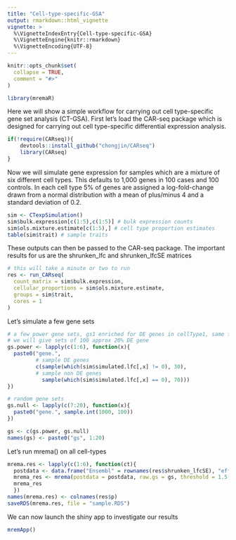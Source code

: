 ```yaml
---
title: "Cell-type-specific-GSA"
output: rmarkdown::html_vignette
vignette: >
  %\VignetteIndexEntry{Cell-type-specific-GSA}
  %\VignetteEngine{knitr::rmarkdown}
  %\VignetteEncoding{UTF-8}
---
```


```r
knitr::opts_chunk$set(
  collapse = TRUE,
  comment = "#>"
)
```

```r
library(mremaR)
```


Here we will show a simple workflow for carrying out cell type-specific gene set analysis (CT-GSA). First let's load the CAR-seq package which is designed for carrying out cell type-specific differential expression analysis. 

```r
if(!require(CARseq)){
    devtools::install_github("chongjin/CARseq")
    library(CARseq)
}
```

Now we will simulate gene expression for samples which are a mixture of six different cell types. This defaults to 1,000 genes in 100 cases and 100 controls. In each cell type 5% of genes are assigned a log-fold-change drawn from a normal distribution with a mean of plus/minus 4 and a standard deviation of 0.2. 

```r
sim <- CTexpSimulation()
sim$bulk.expression[c(1:5),c(1:5)] # bulk expression counts
sim$ols.mixture.estimate[c(1:5),] # cell type proportion estimates 
table(sim$trait) # sample traits
```

These outputs can then be passed to the CAR-seq package. The important results for us are the shrunken_lfc and shrunken_lfcSE matrices

```r
# this will take a minute or two to run
res <- run_CARseq(
  count_matrix = sim$bulk.expression,
  cellular_proportions = sim$ols.mixture.estimate,
  groups = sim$trait,
  cores = 1
)
```

Let's simulate a few gene sets
```r
# a few power gene sets, gs1 enriched for DE genes in cellType1, same for gs2 and so on
# we will give sets of 100 approx 20% DE gene
gs.power <- lapply(c(1:6), function(x){
  paste0("gene.", 
         # sample DE genes
         c(sample(which(sim$simulated.lfc[,x] != 0), 30),
         # sample non DE genes  
           sample(which(sim$simulated.lfc[,x] == 0), 70)))
})

# random gene sets
gs.null <- lapply(c(7:20), function(x){
  paste0("gene.", sample.int(1000, 100))
})

gs <- c(gs.power, gs.null)
names(gs) <- paste0("gs", 1:20)
```


Let's run mrema() on all cell-types

```r
mrema.res <- lapply(c(1:6), function(ct){
  postdata <- data.frame("Ensembl" = rownames(res$shrunken_lfcSE), "effect" = res$shrunken_lfc[,ct], "variance" = res$shrunken_lfcSE[,ct]^2, "pval" = res$p[,ct])
  mrema_res <- mrema(postdata = postdata, raw.gs = gs, threshold = 1.5, DF = 4, ncores = 1)
  mrema_res
  })
names(mrema.res) <- colnames(res$p)
saveRDS(mrema.res, file = "sample.RDS")
```

We can now launch the shiny app to investigate our results

```r
mremApp()
```








